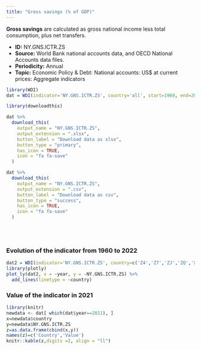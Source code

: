 ```yaml
---
title: "Gross savings (% of GDP)"
---
```



**Gross savings** are calculated as gross national income less total consumption, plus net transfers.

* **ID:** NY.GNS.ICTR.ZS
* **Source:** World Bank national accounts data, and OECD National Accounts data files.
* **Periodicity:** Annual
* **Topic:** Economic Policy & Debt: National accounts: US$ at current prices: Aggregate indicators

```r
library(WDI)
dat = WDI(indicator='NY.GNS.ICTR.ZS', country='all', start=1960, end=2022)

library(downloadthis)

dat %>%
  download_this(
    output_name = "NY.GNS.ICTR.ZS",
    output_extension = ".xlsx",
    button_label = "Download data as xlsx",
    button_type = "primary",
    has_icon = TRUE,
    icon = "fa fa-save"
  )

dat %>%
  download_this(
    output_name = "NY.GNS.ICTR.ZS",
    output_extension = ".csv",
    button_label = "Download data as csv",
    button_type = "success",
    has_icon = TRUE,
    icon = "fa fa-save"
  )
```



<br>
<br>





### Evolution of the indicator from 1960 to 2022



```r
dat2 = WDI(indicator='NY.GNS.ICTR.ZS', country=c('Z4','Z7','ZJ','ZQ','XU','8S','ZG'), start=1960, end=2022)
library(plotly)
plot_ly(dat2, x = ~year, y = ~NY.GNS.ICTR.ZS) %>%
  add_lines(linetype = ~country)
```

### Value of the indicator in 2021


```r
library(knitr)
newdata <- dat[ which(dat$year==2021), ]
x=newdata$country
y=newdata$NY.GNS.ICTR.ZS
z=as.data.frame(cbind(x,y))
names(z)=c('Country','Value')
knitr::kable(z,digits =2, align = "ll")
```